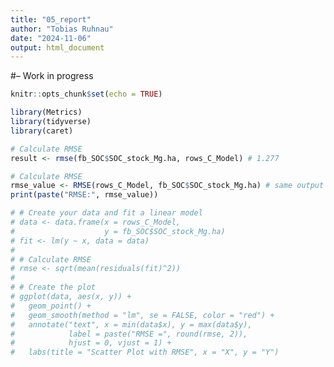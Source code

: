 ---
title: "05_report"
author: "Tobias Ruhnau"
date: "2024-11-06"
output: html_document
---

#-- Work in progress

```{r setup, include=FALSE}
knitr::opts_chunk$set(echo = TRUE)
```

```{r libraries}
library(Metrics)
library(tidyverse)
library(caret)
```

```{r calculate}
# Calculate RMSE
result <- rmse(fb_SOC$SOC_stock_Mg.ha, rows_C_Model) # 1.277

# Calculate RMSE
rmse_value <- RMSE(rows_C_Model, fb_SOC$SOC_stock_Mg.ha) # same output as library(Metrics)
print(paste("RMSE:", rmse_value))

# # Create your data and fit a linear model
# data <- data.frame(x = rows_C_Model,
#                    y = fb_SOC$SOC_stock_Mg.ha)
# fit <- lm(y ~ x, data = data)
# 
# # Calculate RMSE
# rmse <- sqrt(mean(residuals(fit)^2))
# 
# # Create the plot
# ggplot(data, aes(x, y)) +
#   geom_point() +
#   geom_smooth(method = "lm", se = FALSE, color = "red") +
#   annotate("text", x = min(data$x), y = max(data$y), 
#            label = paste("RMSE =", round(rmse, 2)), 
#            hjust = 0, vjust = 1) +
#   labs(title = "Scatter Plot with RMSE", x = "X", y = "Y")
```

```{r plot, echo=FALSE}

```

